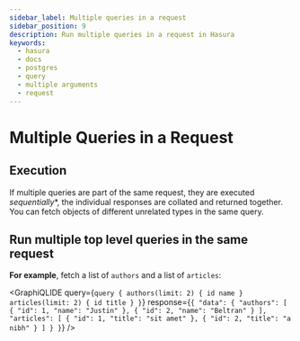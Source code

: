 ```yaml
---
sidebar_label: Multiple queries in a request
sidebar_position: 9
description: Run multiple queries in a request in Hasura
keywords:
  - hasura
  - docs
  - postgres
  - query
  - multiple arguments
  - request
---
```



# Multiple Queries in a Request

## Execution

If multiple queries are part of the same request, they are executed *sequentially**, the individual responses are
collated and returned together. You can fetch objects of different unrelated types in the same query.

## Run multiple top level queries in the same request

**For example**, fetch a list of `authors` and a list of `articles`:

<GraphiQLIDE
  query={`query {
  authors(limit: 2) {
    id
    name
  }
  articles(limit: 2) {
    id
    title
  }
}`}
response={`{
  "data": {
    "authors": [
      {
        "id": 1,
        "name": "Justin"
      },
      {
        "id": 2,
        "name": "Beltran"
      }
    ],
    "articles": [
      {
        "id": 1,
        "title": "sit amet"
      },
      {
        "id": 2,
        "title": "a nibh"
      }
    ]
  }
}`}
/>
